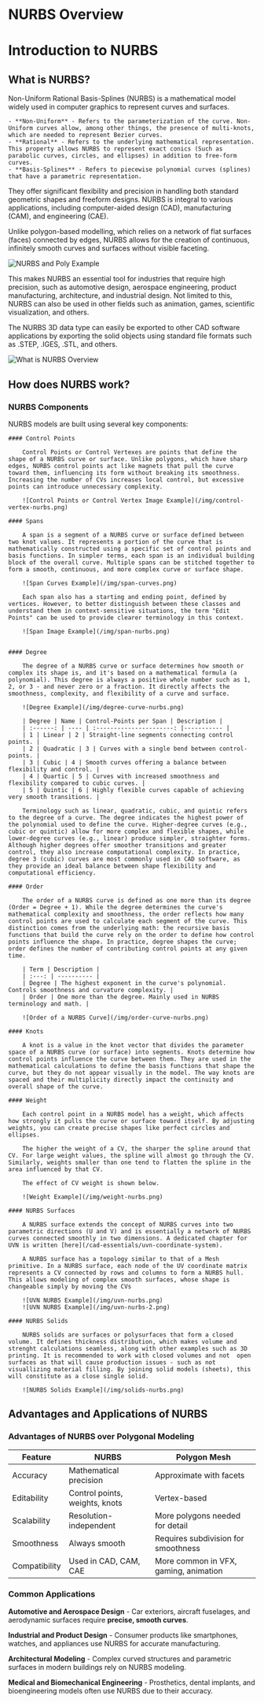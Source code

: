 # NURBS Overview

# Introduction to NURBS

## What is NURBS?

Non-Uniform Rational Basis-Splines (NURBS) is a mathematical model widely used in computer graphics to represent curves and surfaces. 

    - **Non-Uniform** - Refers to the parameterization of the curve. Non-Uniform curves allow, among other things, the presence of multi-knots, which are needed to represent Bezier curves.
    - **Rational** - Refers to the underlying mathematical representation. This property allows NURBS to represent exact conics (Such as parabolic curves, circles, and ellipses) in addition to free-form curves.
    - **Basis-Splines** - Refers to piecewise polynomial curves (splines) that have a parametric representation.

They offer significant flexibility and precision in handling both standard geometric shapes and freeform designs. NURBS is integral to various applications, including computer-aided design (CAD), manufacturing (CAM), and engineering (CAE).
   
Unlike polygon-based modelling, which relies on a network of flat surfaces (faces) connected by edges, NURBS allows for the creation of continuous, infinitely smooth curves and surfaces without visible faceting.

![NURBS and Poly Example](/img/nurbs-vs-poly.png)

This makes NURBS an essential tool for industries that require high precision, such as automotive design, aerospace engineering, product manufacturing, architecture, and industrial design. Not limited to this, NURBS can also be used in other fields such as animation, games, scientific visualization, and others.

The NURBS 3D data type can easily be exported to other CAD software applications by exporting the solid objects using standard file formats such as .STEP, .IGES, .STL, and others. 

![What is NURBS Overview](/img/nurbs-overview-01.png)

## How does NURBS work?

### NURBS Components

NURBS models are built using several key components:

    #### Control Points   
        
        Control Points or Control Vertexes are points that define the shape of a NURBS curve or surface. Unlike polygons, which have sharp edges, NURBS control points act like magnets that pull the curve toward them, influencing its form without breaking its smoothness. Increasing the number of CVs increases local control, but excessive points can introduce unnecessary complexity.

        ![Control Points or Control Vertex Image Example](/img/control-vertex-nurbs.png)

    #### Spans    

        A span is a segment of a NURBS curve or surface defined between two knot values. It represents a portion of the curve that is mathematically constructed using a specific set of control points and basis functions. In simpler terms, each span is an individual building block of the overall curve. Multiple spans can be stitched together to form a smooth, continuous, and more complex curve or surface shape. 

        ![Span Curves Example](/img/span-curves.png)

        Each span also has a starting and ending point, defined by vertices. However, to better distinguish between these classes and understand them in context-sensitive situations, the term "Edit Points" can be used to provide clearer terminology in this context.

        ![Span Image Example](/img/span-nurbs.png)


    #### Degree  
        
        The degree of a NURBS curve or surface determines how smooth or complex its shape is, and it's based on a mathematical formula (a polynomial). This degree is always a positive whole number such as 1, 2, or 3 - and never zero or a fraction. It directly affects the smoothness, complexity, and flexibility of a curve and surface.
     
        ![Degree Example](/img/degree-curve-nurbs.png)

        | Degree | Name | Control-Points per Span | Description |
        | :------: | ---- | :----------------------: |----------- | 
        | 1 | Linear | 2 | Straight-line segments connecting control points. | 
        | 2 | Quadratic | 3 | Curves with a single bend between control-points. | 
        | 3 | Cubic | 4 | Smooth curves offering a balance between flexibility and control. | 
        | 4 | Quartic | 5 | Curves with increased smoothness and flexibility compared to cubic curves. | 
        | 5 | Quintic | 6 | Highly flexible curves capable of achieving very smooth transitions. |

        Terminology such as linear, quadratic, cubic, and quintic refers to the degree of a curve. The degree indicates the highest power of the polynomial used to define the curve. Higher-degree curves (e.g., cubic or quintic) allow for more complex and flexible shapes, while lower-degree curves (e.g., linear) produce simpler, straighter forms. Although higher degrees offer smoother transitions and greater control, they also increase computational complexity. In practice, degree 3 (cubic) curves are most commonly used in CAD software, as they provide an ideal balance between shape flexibility and computational efficiency.

    #### Order

        The order of a NURBS curve is defined as one more than its degree (Order = Degree + 1). While the degree determines the curve's mathematical complexity and smoothness, the order reflects how many control points are used to calculate each segment of the curve. This distinction comes from the underlying math: the recursive basis functions that build the curve rely on the order to define how control points influence the shape. In practice, degree shapes the curve; order defines the number of contributing control points at any given time.

        | Term | Description |
        | :---: | ---------- | 
        | Degree | The highest exponent in the curve's polynomial. Controls smoothness and curvature complexity. | 
        | Order | One more than the degree. Mainly used in NURBS terminology and math. | 

        ![Order of a NURBS Curve](/img/order-curve-nurbs.png)

    #### Knots  

        A knot is a value in the knot vector that divides the parameter space of a NURBS curve (or surface) into segments. Knots determine how control points influence the curve between them. They are used in the mathematical calculations to define the basis functions that shape the curve, but they do not appear visually in the model. The way knots are spaced and their multiplicity directly impact the continuity and overall shape of the curve.

    #### Weight 

        Each control point in a NURBS model has a weight, which affects how strongly it pulls the curve or surface toward itself. By adjusting weights, you can create precise shapes like perfect circles and ellipses. 

        The higher the weight of a CV, the sharper the spline around that CV. For large weight values, the spline will almost go through the CV. Similarly, weights smaller than one tend to flatten the spline in the area influenced by that CV.

        The effect of CV weight is shown below.

        ![Weight Example](/img/weight-nurbs.png)

    #### NURBS Surfaces

        A NURBS surface extends the concept of NURBS curves into two parametric directions (U and V) and is essentially a network of NURBS curves connected smoothly in two dimensions. A dedicated chapter for UVN is written [here](/cad-essentials/uvn-coordinate-system).

        A NURBS surface has a topology similar to that of a Mesh primitive. In a NURBS surface, each node of the UV coordinate matrix represents a CV connected by rows and columns to form a NURBS hull. This allows modeling of complex smooth surfaces, whose shape is changeable simply by moving the CVs

        ![UVN NURBS Example](/img/uvn-nurbs.png)
        ![UVN NURBS Example](/img/uvn-nurbs-2.png)

    #### NURBS Solids

        NURBS solids are surfaces or polysurfaces that form a closed volume. It defines thickness distribution, which makes volume and strenght calculations seamless, along with other examples such as 3D printing. It is recommended to work with closed volumes and not  open surfaces as that will cause production issues - such as not visuallizing material filling. By joining solid models (sheets), this will constitute as a close single solid. 

        ![NURBS Solids Example](/img/solids-nurbs.png)

## Advantages and Applications of NURBS

### Advantages of NURBS over Polygonal Modeling 

| Feature | NURBS | Polygon Mesh |
| ------- | ----- | ------------ |
| Accuracy | Mathematical precision | Approximate with facets |
| Editability | Control points, weights, knots | Vertex-based |
| Scalability | Resolution-independent | More polygons needed for detail |
| Smoothness | Always smooth | Requires subdivision for smoothness |
| Compatibility | Used in CAD, CAM, CAE | More common in VFX, gaming, animation |

### Common Applications 

**Automotive and Aerospace Design** - Car exteriors, aircraft fuselages, and aerodynamic surfaces require **precise, smooth curves**.

**Industrial and Product Design** - Consumer products like smartphones, watches, and appliances use NURBS for accurate manufacturing.

**Architectural Modeling** - Complex curved structures and parametric surfaces in modern buildings rely on NURBS modeling. 

**Medical and Biomechanical Engineering** - Prosthetics, dental implants, and bioengineering models often use NURBS due to their accuracy. 

